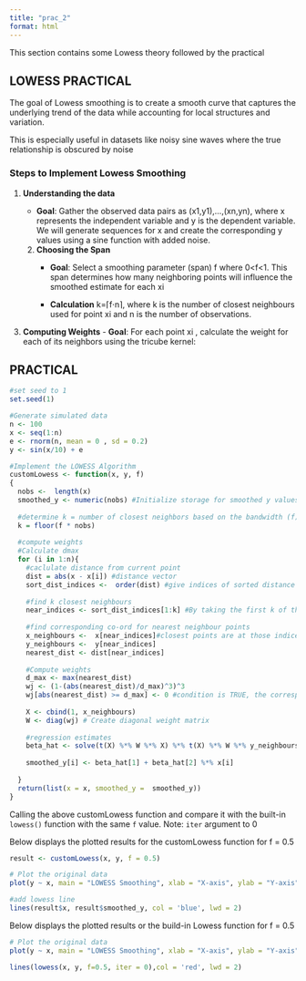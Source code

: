 ```yaml
---
title: "prac_2"
format: html
---
```


This section contains some Lowess theory followed by the practical

## LOWESS PRACTICAL 

The goal of Lowess smoothing is to create a smooth curve that captures the underlying trend of the data while accounting for local structures and variation.

This is especially useful in datasets like noisy sine waves where the true relationship is obscured by noise

### **Steps to Implement Lowess Smoothing**

1.  **Understanding the data**

    -   **Goal**: Gather the observed data pairs as (x1​,y1​),…,(xn​,yn​), where x represents the independent variable and y is the dependent variable. We will generate sequences for x and create the corresponding y values using a sine function with added noise.

    2.  **Choosing the Span**
        -   **Goal**: Select a smoothing parameter (span) f where 0\<f\<1. This span determines how many neighboring points will influence the smoothed estimate for each xi

        -   **Calculation** k=⌈f⋅n⌉, where k is the number of closest neighbours used for point xi and n is the number of observations.

<!-- -->

3.   **Computing Weights**
    -   **Goal**: For each point xi , calculate the weight for each of its neighbors using the tricube kernel:

## PRACTICAL 

```r
#set seed to 1
set.seed(1)

#Generate simulated data 
n <- 100
x <- seq(1:n)
e <- rnorm(n, mean = 0 , sd = 0.2)
y <- sin(x/10) + e

#Implement the LOWESS Algorithm
customLowess <- function(x, y, f)
{
  nobs <-  length(x)
  smoothed_y <- numeric(nobs) #Initialize storage for smoothed y values 
  
  #determine k = number of closest neighbors based on the bandwidth (f)
  k = floor(f * nobs)
  
  #compute weights 
  #Calculate dmax 
  for (i in 1:n){
    #caclulate distance from current point 
    dist = abs(x - x[i]) #distance vector
    sort_dist_indices <-  order(dist) #give indices of sorted distance in ascending order 
    
    #find k closest neighbours 
    near_indices <- sort_dist_indices[1:k] #By taking the first k of these sorted indices, we get the indices of the nearest points
    
    #find corresponding co-ord for nearest neighbour points 
    x_neighbours <-  x[near_indices]#closest points are at those indices
    y_neighbours <-  y[near_indices]
    nearest_dist <- dist[near_indices]
    
    #Compute weights
    d_max <- max(nearest_dist)
    wj <- (1-(abs(nearest_dist)/d_max)^3)^3
    wj[abs(nearest_dist) >= d_max] <- 0 #condition is TRUE, the corresponding weight in the weights vector is set to 0
    
    X <- cbind(1, x_neighbours)
    W <- diag(wj) # Create diagonal weight matrix  
    
    #regression estimates
    beta_hat <- solve(t(X) %*% W %*% X) %*% t(X) %*% W %*% y_neighbours
    
    smoothed_y[i] <- beta_hat[1] + beta_hat[2] %*% x[i]
    
  }
  return(list(x = x, smoothed_y =  smoothed_y))
}

```

Calling the above customLowess function and compare it with the built-in `lowess()` function with the same `f` value. Note: `iter` argument to 0

Below displays the plotted results for the customLowess function for f = 0.5

```r
result <- customLowess(x, y, f = 0.5)

# Plot the original data  
plot(y ~ x, main = "LOWESS Smoothing", xlab = "X-axis", ylab = "Y-axis", pch = 19) 

#add lowess line 
lines(result$x, result$smoothed_y, col = 'blue', lwd = 2)
```

Below displays the plotted results or the build-in Lowess function for f = 0.5

```r
# Plot the original data  
plot(y ~ x, main = "LOWESS Smoothing", xlab = "X-axis", ylab = "Y-axis", pch = 19) 

lines(lowess(x, y, f=0.5, iter = 0),col = 'red', lwd = 2)
```

